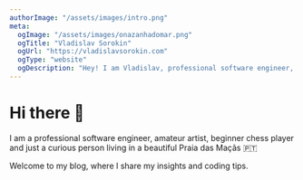 ```yaml
---
authorImage: "/assets/images/intro.png"
meta:
  ogImage: "/assets/images/onazanhadomar.png"
  ogTitle: "Vladislav Sorokin"
  ogUrl: "https://vladislavsorokin.com"
  ogType: "website"
  ogDescription: "Hey! I am Vladislav, professional software engineer, amateur artist, beginner chess player and just a curious person living in a beautiful Praia das Maçãs, 🇵🇹"
---
```


# Hi there 👋

I am a professional software engineer, amateur artist, beginner chess player and just a curious person living in a beautiful Praia das Maçãs&nbsp;🇵🇹

Welcome to my blog, where I share my insights and coding tips.
